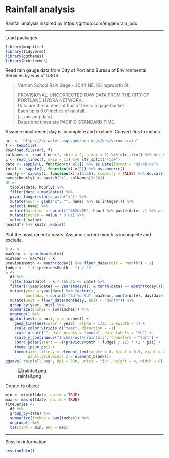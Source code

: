 # Rainfall analysis

Rainfall analysis inspired by https://github.com/engjen/rain_pdx


---


Load packages

```{r}
library(magrittr)
library(tidyverse)
library(ggthemes)
library(hrbrthemes)
```

Read rain gauge data from City of Portland Bureau of Environmental Services by way of USGS.

> Vernon School Rain Gage - 2044 NE. Killingsworth St.  
>  
> PROVISIONAL, UNCORRECTED RAW DATA FROM THE CITY OF PORTLAND HYDRA NETWORK.  
> Data are the number of tips of the rain gage bucket.  
> Each tip is 0.01 inches of rainfall.  
>  [`-`, missing data]  
> Dates and times are PACIFIC STANDARD TIME.  

Assume most recent day is incomplete and exclude.
Convert *tips* to inches.

```{r}
url <- "https://or.water.usgs.gov/non-usgs/bes/vernon.rain"
f <- tempfile()
download.file(url, f)
colNames <- read_lines(f, skip = 9, n_max = 1) %>% str_trim() %>% str_split("\\s+") %>% unlist()
L <- read_lines(f, skip = 11) %>% str_split("\\s+")
date <- sapply(L, function(x) x[1]) %>% as.Date(format = "%d-%b-%Y")
total <- sapply(L, function(x) x[2]) %>% as.numeric()
hourly <- sapply(L, function(x) x[3:26], simplify = FALSE) %>% do.call(rbind, .) %>% data.frame() %>% mutate_if(is.character, as.numeric)
names(hourly) <- paste0("x", colNames[3:26])
df <-
  tibble(date, hourly) %>%
  filter(date < max(date)) %>%
  pivot_longer(starts_with("x")) %>%
  mutate(hour = gsub("x", "", name) %>% as.integer()) %>%
  select(-name) %>%
  mutate(datetime = sprintf("%02d:00", hour) %>% paste(date, .) %>% as.POSIXlt(format = "%Y-%m-%d %H:%M")) %>%
  mutate(inches = value * 0.01) %>%
  select(-value)
head(df) %>% knitr::kable()
```

Plot the most recent $k$ years.
Assume current month is incomplete and exclude.

```{r}
k <- 4
maxYear <- year(max(date))
minYear <- maxYear - k
previousMonth <- month(today() %>% floor_date(unit = "month") - 1)
fudge <- -1 + (previousMonth - 1) / 12
G <-
  df %>%
  filter(max(date) - k * 365.25 <= date) %>%
  filter(!(year(date) == year(today()) & month(date) == month(today()))) %>%
  mutate(year = year(date) %>% factor(),
         monthday = sprintf("%d-%d-%d", maxYear, month(date), day(date)) %>% as.Date()) %>%
  mutate(unit = floor_date(monthday, unit = "month")) %>%
  group_by(year, unit) %>%
  summarize(inches = sum(inches)) %>%
  ungroup() %>%
  ggplot(aes(x = unit, y = inches)) +
    geom_line(aes(color = year), alpha = 1/2, linewidth = 1) +
    scale_color_viridis_d("Year", direction = -1) +
    scale_x_date("", date_breaks = "month", date_labels = "%b") +
    scale_y_continuous("Inches\nof\nrainfall", transform = "sqrt") +
    coord_polar(start = -((previousMonth + fudge) / 12) * (2 * pi)) +
    theme_ipsum_ps() +
    theme(axis.title.y = element_text(angle = 0, hjust = 0.5, vjust = 0.83),
          panel.grid.minor.x = element_blank())
ggsave("rainfall.png", dpi = 300, units = "in", height = 4, width = 6)
```

![rainfall.png](rainfall.png)

Create `ts` object

```{r}
min <- min(df$date, na.rm = TRUE)
max <- max(df$date, na.rm = TRUE)
timeSeries <-
  df %>%
  group_by(date) %>%
  summarize(inches = sum(inches)) %>%
  ungroup() %>%
  ts(start = min, end = max)
```


---


Session information

```{r}
sessionInfo()
```
